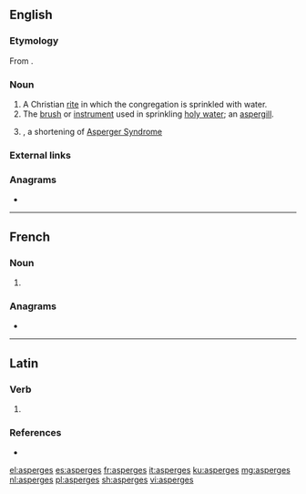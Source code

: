{{also|asparges|aspergés}}
==English==

===Etymology===
From {{etyl|la|en}} {{m|la|aspergō||to sprinkle}}.

===Noun===
{{en-noun|-}}

# A Christian [[rite]] in which the congregation is sprinkled with water.
# The [[brush]] or [[instrument]] used in sprinkling [[holy water]]; an [[aspergill]].
# {{misspelling of|Asperger's|lang=en}}, a shortening of [[w:Asperger Syndrome|Asperger Syndrome]]

===External links===
{{pedia}}

===Anagrams===
* {{l|en|presages}}

----

==French==

===Noun===
{{head|fr|noun plural form|g=f}}

# {{plural of|asperge|lang=fr}}

===Anagrams===
* {{l|fr|présages}}

----

==Latin==

===Verb===
{{la-verb-form|aspergēs}}

# {{inflection of|aspergō||2|s|futr|actv|indc|lang=la}}

===References===
* {{R:du Cange}}

[[el:asperges]]
[[es:asperges]]
[[fr:asperges]]
[[it:asperges]]
[[ku:asperges]]
[[mg:asperges]]
[[nl:asperges]]
[[pl:asperges]]
[[sh:asperges]]
[[vi:asperges]]